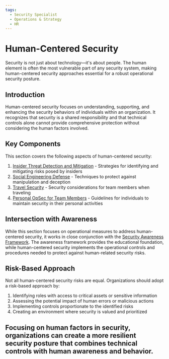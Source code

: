 ```yaml
---
tags:
  - Security Specialist
  - Operations & Strategy
  - HR
---
```




<TagProvider>
<TagFilter />


# Human-Centered Security

<TagList tags={frontmatter.tags} />
<AttributionList contributors={frontmatter.contributors} />

Security is not just about technology—it's about people. The human element is often the most vulnerable part of any security system, making human-centered security approaches essential for a robust operational security posture.

## Introduction

Human-centered security focuses on understanding, supporting, and enhancing the security behaviors of individuals within an organization. It recognizes that security is a shared responsibility and that technical controls alone cannot provide comprehensive protection without considering the human factors involved.

## Key Components

This section covers the following aspects of human-centered security:

1. [Insider Threat Detection and Mitigation](/opsec/old/human-centered-security/detecting-and-mitigating-insider-threats) - Strategies for identifying and mitigating risks posed by insiders
2. [Social Engineering Defense](/opsec/old/human-centered-security/social-engineering-defense) - Techniques to protect against manipulation and deception
3. [Travel Security](/opsec/old/human-centered-security/travel-security) - Security considerations for team members when traveling
4. [Personal OpSec for Team Members](/opsec/old/human-centered-security/personal-opsec) - Guidelines for individuals to maintain security in their personal activities

## Intersection with Awareness

While this section focuses on operational measures to address human-centered security, it works in close conjunction with the [Security Awareness Framework](/awareness/README). The awareness framework provides the educational foundation, while human-centered security implements the operational controls and procedures needed to protect against human-related security risks.

## Risk-Based Approach

Not all human-centered security risks are equal. Organizations should adopt a risk-based approach by:

1. Identifying roles with access to critical assets or sensitive information
2. Assessing the potential impact of human errors or malicious actions
3. Implementing controls proportionate to the identified risks
4. Creating an environment where security is valued and prioritized

Focusing on human factors in security, organizations can create a more resilient security posture that combines technical controls with human awareness and behavior.
---

</TagProvider>
<ContributeFooter />
